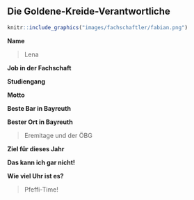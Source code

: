 ## Die Goldene-Kreide-Verantwortliche {#fachschaftler-fachschaftlerinnen-nikofete}

```r
knitr::include_graphics("images/fachschaftler/fabian.png")
```

**Name**

> Lena

**Job in der Fachschaft**

> 

**Studiengang**

> 

**Motto**

> 

**Beste Bar in Bayreuth**

> 

**Bester Ort in Bayreuth**

> Eremitage und der ÖBG

**Ziel für dieses Jahr**

> 

**Das kann ich gar nicht!**

> 

**Wie viel Uhr ist es?**

> Pfeffi-Time!